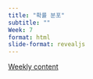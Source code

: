 ```yaml
---
title: "확률 분포"
subtitle: "" 
Week: 7
format: html
slide-format: revealjs
---
```


[Weekly content](https://changjunlee.com/teaching/grad_stat/weekly_2/)

<br>
